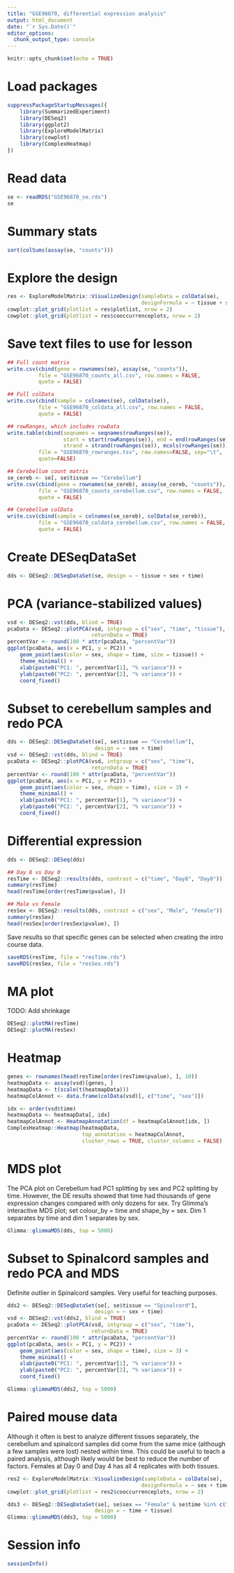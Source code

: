 ```yaml
---
title: "GSE96870, differential expression analysis"
output: html_document
date: "`r Sys.Date()`"
editor_options:
  chunk_output_type: console
---
```


```r
knitr::opts_chunk$set(echo = TRUE)
```

# Load packages

```r
suppressPackageStartupMessages({
	library(SummarizedExperiment)
	library(DESeq2)
	library(ggplot2)
	library(ExploreModelMatrix)
	library(cowplot)
	library(ComplexHeatmap)
})
```

# Read data

```r
se <- readRDS("GSE96870_se.rds")
se
```

# Summary stats

```r
sort(colSums(assay(se, "counts")))
```

# Explore the design

```r
res <- ExploreModelMatrix::VisualizeDesign(sampleData = colData(se),
										   designFormula = ~ tissue + sex + time)
cowplot::plot_grid(plotlist = res$plotlist, nrow = 2)
cowplot::plot_grid(plotlist = res$cooccurrenceplots, nrow = 2)
```

# Save text files to use for lesson

```r
## Full count matrix
write.csv(cbind(gene = rownames(se), assay(se, "counts")),
          file = "GSE96870_counts_all.csv", row.names = FALSE, 
          quote = FALSE)

## Full colData
write.csv(cbind(sample = colnames(se), colData(se)),
          file = "GSE96870_coldata_all.csv", row.names = FALSE, 
          quote = FALSE)

## rowRanges, which includes rowData
write.table(cbind(seqnames = seqnames(rowRanges(se)),
                  start = start(rowRanges(se)), end = end(rowRanges(se)),
                  strand = strand(rowRanges(se)), mcols(rowRanges(se))),
          file = "GSE96870_rowranges.tsv", row.names=FALSE, sep="\t",
          quote=FALSE)

## Cerebellum count matrix
se_cereb <- se[, se$tissue == "Cerebellum"]
write.csv(cbind(gene = rownames(se_cereb), assay(se_cereb, "counts")),
          file = "GSE96870_counts_cerebellum.csv", row.names = FALSE, 
          quote = FALSE)

## Cerebellum colData
write.csv(cbind(sample = colnames(se_cereb), colData(se_cereb)),
          file = "GSE96870_coldata_cerebellum.csv", row.names = FALSE, 
          quote = FALSE)
```


# Create DESeqDataSet

```r
dds <- DESeq2::DESeqDataSet(se, design = ~ tissue + sex + time)
```

# PCA (variance-stabilized values)

```r
vsd <- DESeq2::vst(dds, blind = TRUE)
pcaData <- DESeq2::plotPCA(vsd, intgroup = c("sex", "time", "tissue"),
						   returnData = TRUE)
percentVar <- round(100 * attr(pcaData, "percentVar"))
ggplot(pcaData, aes(x = PC1, y = PC2)) +
	geom_point(aes(color = sex, shape = time, size = tissue)) +
	theme_minimal() +
	xlab(paste0("PC1: ", percentVar[1], "% variance")) +
	ylab(paste0("PC2: ", percentVar[2], "% variance")) +
	coord_fixed()
```

# Subset to cerebellum samples and redo PCA

```r
dds <- DESeq2::DESeqDataSet(se[, se$tissue == "Cerebellum"],
							design = ~ sex + time)
vsd <- DESeq2::vst(dds, blind = TRUE)
pcaData <- DESeq2::plotPCA(vsd, intgroup = c("sex", "time"),
						   returnData = TRUE)
percentVar <- round(100 * attr(pcaData, "percentVar"))
ggplot(pcaData, aes(x = PC1, y = PC2)) +
	geom_point(aes(color = sex, shape = time), size = 3) +
	theme_minimal() +
	xlab(paste0("PC1: ", percentVar[1], "% variance")) +
	ylab(paste0("PC2: ", percentVar[2], "% variance")) +
	coord_fixed()
```

# Differential expression

```r
dds <- DESeq2::DESeq(dds)

## Day 8 vs Day 0
resTime <- DESeq2::results(dds, contrast = c("time", "Day8", "Day0"))
summary(resTime)
head(resTime[order(resTime$pvalue), ])

## Male vs Female
resSex <- DESeq2::results(dds, contrast = c("sex", "Male", "Female"))
summary(resSex)
head(resSex[order(resSex$pvalue), ])
```


Save results so that specific genes can be selected when creating the
intro course data.

```r
saveRDS(resTime, file = "resTime.rds")
saveRDS(resSex, file = "resSex.rds")
```

# MA plot

TODO: Add shrinkage

```r
DESeq2::plotMA(resTime)
DESeq2::plotMA(resSex)
```

# Heatmap

```r
genes <- rownames(head(resTime[order(resTime$pvalue), ], 10))
heatmapData <- assay(vsd)[genes, ]
heatmapData <- t(scale(t(heatmapData)))
heatmapColAnnot <- data.frame(colData(vsd)[, c("time", "sex")])

idx <- order(vsd$time)
heatmapData <- heatmapData[, idx]
heatmapColAnnot <- HeatmapAnnotation(df = heatmapColAnnot[idx, ])
ComplexHeatmap::Heatmap(heatmapData,
						top_annotation = heatmapColAnnot,
						cluster_rows = TRUE, cluster_columns = FALSE)
```

# MDS plot

The PCA plot on Cerebellum had PC1 splitting by sex and PC2 splitting by time. However, the DE results showed that time had thousands of gene expression changes compared with only dozens for sex. Try Glimma's interactive MDS plot; set colour_by = time and shape_by = sex. Dim 1 separates by time and dim 1 separates by sex.

```r
Glimma::glimmaMDS(dds, top = 5000)
```


# Subset to Spinalcord samples and redo PCA and MDS

Definite outlier in Spinalcord samples. Very useful for teaching purposes.

```r
dds2 <- DESeq2::DESeqDataSet(se[, se$tissue == "Spinalcord"],
							design = ~ sex + time)
vsd <- DESeq2::vst(dds2, blind = TRUE)
pcaData <- DESeq2::plotPCA(vsd, intgroup = c("sex", "time"),
						   returnData = TRUE)
percentVar <- round(100 * attr(pcaData, "percentVar"))
ggplot(pcaData, aes(x = PC1, y = PC2)) +
	geom_point(aes(color = sex, shape = time), size = 3) +
	theme_minimal() +
	xlab(paste0("PC1: ", percentVar[1], "% variance")) +
	ylab(paste0("PC2: ", percentVar[2], "% variance")) +
	coord_fixed()
```

```r
Glimma::glimmaMDS(dds2, top = 5000)
```


# Paired mouse data

Although it often is best to analyze different tissues separately, the cerebellum and spinalcord samples did come from the same mice (although a few samples were lost) nested within time. This could be useful to teach a paired analysis, although likely would be best to reduce the number of factors. Females at Day 0 and Day 4 has all 4 replicates with both tissues.


```r
res2 <- ExploreModelMatrix::VisualizeDesign(sampleData = colData(se),
										   designFormula = ~ sex + time + mouse)
cowplot::plot_grid(plotlist = res2$cooccurrenceplots, nrow = 2)
```

```r
dds3 <- DESeq2::DESeqDataSet(se[, se$sex == "Female" & se$time %in% c("Day0","Day4")],
							design = ~ time + tissue)
Glimma::glimmaMDS(dds3, top = 5000)

```



# Session info

```r
sessionInfo()
```

